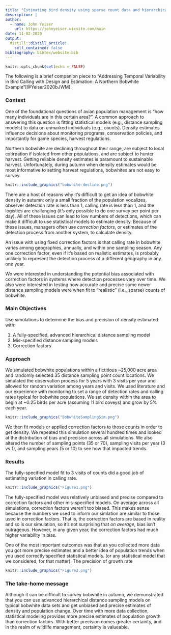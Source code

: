 ```yaml
---
title: "Estimating bird density using sparse count data and hierarchical models"
description: |
author:
  - name: John Yeiser
    url: https://johnyeiser.wixsite.com/main
date: 11-02-2020
output:
  distill::distill_article:
    self_contained: false
bibliography: bibtex/website.bib
---
```


```r
knitr::opts_chunk$set(echo = FALSE)
```
The following is a brief companion piece to "Addressing Temporal Variability in Bird Calling with Design and Estimation: A Northern Bobwhite Example"[@Yeiser2020bJWM].

### Context

One of the foundational questions of avian population management is "how many individuals are in this certain area?". A common approach to answering this question is fitting statistical models (e.g., distance sampling models) to data on unmarked individuals (e.g., counts). Density estimates influence decisions about monitoring programs, conservation policies, and importantly for game species, harvest regulations.

Northern bobwhite are declining throughout their range, are subject to local extirpation if isolated from other populations, and are subject to hunter harvest. Getting reliable density estimates is paramount to sustainable harvest. Unfortunately, during autumn when density estimates would be most informative to setting harvest regulations, bobwhites are not easy to survey. 

```r
knitr::include_graphics("bobwhite-decline.png")
```

There are a host of reasons why it's difficult to get an idea of bobwhite density in autumn: only a small fraction of the population vocalizes, observer detection rate is less than 1, calling rate is less than 1, and the logistics are challenging (it's only possible to do one survey per point per day). All of these issues can lead to low numbers of detections, which can make it difficult to use statistical models to estimate density. Because of these issues, managers often use *correction factors*, or estimates of the detection process from another system, to calculate density. 

An issue with using fixed correction factors is that calling rate in bobwhite varies among geographies, annually, and within one sampling season. Any  one correction factor, even if it's based on realistic estimates, is probably unlikely to represent the detection process of a different geography in any one year.

We were interested in understanding the potential bias associated with correction factors in systems where detection processes vary over time. We also were interested in testing how accurate and precise some newer distance sampling models were when fit to "realistic" (i.e., sparse) counts of bobwhite.

### Main Objectives

Use simulations to determine the bias and precision of density estimated with:

1. A fully-specified, advanced hierarchical distance sampling model
2. Mis-specified distance sampling models
3. Correction factors

### Approach

We simulated bobwhite populations within a fictitious ~25,000 acre area and randomly selected 35 distance sampling point count locations. We simulated the observation process for 5 years with 3 visits per year and allowed for random variation among years and visits. We used literature and our experience with monitoring to set a range of detection rates and calling rates typical for bobwhite populations. We set density within the area to begin at ~0.25 birds per acre (assuming 11 bird coveys) and grow by 5% each year. 


```r
knitr::include_graphics("BobwhiteSamplingSim.png")
```


We then fit models or applied correction factors to those counts in order to get density. We repeated this simulation several hundred times and looked at the distribution of bias and precision across all simulations. We also altered the number of sampling points (35 or 70), sampling visits per year (3 vs 1), and sampling years (5 or 10) to see how that impacted trends. 

### Results

The fully-specified model fit to 3 visits of counts did a good job of estimating variation in calling rate. 

```r
knitr::include_graphics("Figure1.png")
```

The fully-specified model was relatively unbiased and precise compared to correction factors and other mis-specified models. On average across all simulations, correction factors weren't too biased. This makes sense because the numbers we used to inform our simlation are similar to those used in correction factors. That is, the correction factors are based in reality and so is our simulation, so it's not surprising that *on average*, bias isn't outrageous. However, in any given year, the correction factors had much higher variability in bias. 

One of the most important outcomes was that as you collected more data you got more precise estimates and a better idea of population trends when you used correctly specified statistical models. (or any statistical model that we considered, for that matter). The precision of growth rate

```r
knitr::include_graphics("Figure3.png")
```

### The take-home message

Although it can be difficult to survey bobwhite in autumn, we demonstrated that you can use advanced hierarchical distance sampling models on typical bobwhite data sets and get unbiased and precise estimates of density and population change. Over time with more data collection, statistical modeling provides more precise estimates of population growth than correction factors. With better precision comes greater certainty, and in the realm of wildlife management, certainty is valueable.


